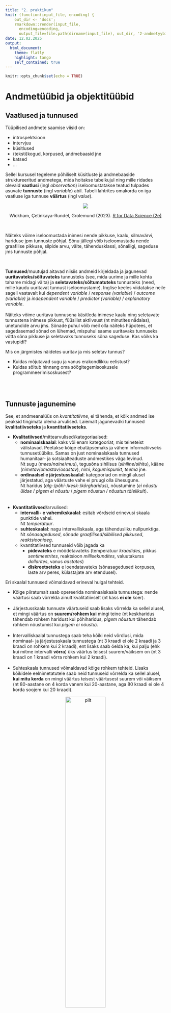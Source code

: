```yaml
---
title: "2. praktikum"
knit: (function(input_file, encoding) {
    out_dir <- 'docs';
    rmarkdown::render(input_file,
      encoding=encoding,
      output_file=file.path(dirname(input_file), out_dir, '2-andmetyybid_objektityybid.html'))})
date: 12.02.2025 
output: 
  html_document:
    theme: flatly
    highlight: tango
    self_contained: true
---
```


```r
knitr::opts_chunk$set(echo = TRUE)
```


# Andmetüübid ja objektitüübid {.tabset .tabset-pills}

## Vaatlused ja tunnused

<!-- Mis on andmed? informatsioon kellegi või millegi kohta-->

Tüüpilised andmete saamise viisid on:  

- introspektsioon  
- intervjuu  
- küsitlused  
- (teksti)kogud, korpused, andmebaasid jne    
- katsed  
- ... 

Sellel kursusel tegeleme põhiliselt küsitluste ja andmebaaside struktureeritud andmetega, mida hoitakse tabelkujul ning mille ridades olevaid **vaatlusi** (ingl *observation*) iseloomustatakse teatud tulpades asuvate **tunnuste** (ingl *variable*) abil. Tabeli lahtrites omakorda on iga vaatluse iga tunnuse **väärtus** (ingl *value*).     

<center>  
![](imgs/var_obs_val.png)  
<p>Wickham, Çetinkaya-Rundel, Grolemund (2023). <a href="https://r4ds.hadley.nz/">R for Data Science (2e)</a></p>
</center>  

<br>

Näiteks võime iseloomustada inimesi nende pikkuse, kaalu, silmavärvi, hariduse jpm tunnuste põhjal. Sõnu jällegi võib iseloomustada nende graafilise pikkuse, silpide arvu, välte, tähendusklassi, sõnaliigi, sageduse jms tunnuste põhjal.  

<br>

**Tunnused**/muutujad aitavad niisiis andmeid kirjeldada ja jagunevad **uuritavateks/sõltuvateks** tunnusteks (see, mida uurime ja mille kohta tahame midagi väita) ja **seletavateks/sõltumatuteks** tunnusteks (need, mille kaudu uuritavat tunnust iseloomustame). Inglise keeles viidatakse neile sageli vastavalt kui *dependent variable* / *response (variable)* / *outcome (variable)* ja *independent variable* / *predictor (variable)* / *explanatory variable*.  
<br>
Näiteks võime uuritava tunnusena käsitleda inimese kaalu ning seletavate tunnustena inimese pikkust, füüsilist aktiivsust (nt minutites nädalas), unetundide arvu jms. Sõnade puhul võib meil olla näiteks hüpotees, et sagedasemad sõnad on lühemad, mispuhul saame uuritavaks tunnuseks võtta sõna pikkuse ja seletavaks tunnuseks sõna sageduse. Kas võiks ka vastupidi?     

Mis on järgmistes näidetes uuritav ja mis seletav tunnus?   

- Kuidas mõjutavad sugu ja vanus erakondlikku eelistust?   
- Kuidas sõltub hinnang oma söögitegemisoskusele programmeerimisoskusest?   

<br>
<br>

## Tunnuste jagunemine

See, et andmeanalüüs on *kvantitatiivne*, ei tähenda, et kõik andmed ise peaksid tingimata olema arvulised. Laiemalt jagunevadki tunnused __kvalitatiivseteks__ ja __kvantitatiivseteks__.  

- __Kvalitatiivsed__/mittearvulised/kategoriaalsed:  
    * __nominaalskaalal__: kaks või enam kategooriat, mis teineteist välistavad. Peetakse kõige ebatäpsemaks ja vähem informatiivseks tunnusetüübiks. Samas on just nominaalskaala tunnused humanitaar- ja sotsiaalteaduste andmestikes väga levinud. <br> Nt sugu (_mees_/_naine_/_muu_), tegusõna sihilisus (_sihiline_/_sihitu_), kääne (_nimetav_/_omastav_/_osastav_), _nimi_, _kogumispunkt_, _teema_ jne.  
    * __ordinaalsel e järjestusskaalal__: kategooriad on mingil alusel järjestatud, aga väärtuste vahe ei pruugi olla ühesugune. <br> Nt haridus (_alg-_/_põhi-_/_kesk-_/_kõrgharidus_), nõustumine (_ei nõustu üldse_ / _pigem ei nõustu_ / _pigem nõustun_ / _nõustun täielikult_).  
<br>    
- __Kvantitatiivsed__/arvulised:
    * __intervalli- e vahemikskaalal__: esitab võrdseid erinevusi skaala punktide vahel. <br> Nt _temperatuur_.
    * __suhteskaalal__: nagu intervalliskaala, aga tähendusliku nullpunktiga. <br> Nt _sõnasagedused_, _sõnade graafilised/silbilised pikkused_, _reaktsiooniaeg_.  
    * kvantitatiivsed tunnuseid võib jagada ka  
        - __pidevateks__ e mõõdetavateks (temperatuur _kraadides_, pikkus _sentimeetrites_, reaktsioon _millisekundites_, valuutakurss _dollarites_, vanus _aastates_)  
        - __diskreetseteks__ e loendatavateks (sõnasagedused korpuses, laste arv peres, külastajate arv etendusel).  


Eri skaalal tunnused võimaldavad erineval hulgal tehteid.   

- Kõige piiratumalt saab opereerida nominaalskaala tunnustega: nende väärtusi saab võrrelda ainult kvalitatiivselt (nt kass __ei ole__ koer).   
<br>
- Järjestusskaala tunnuste väärtuseid saab lisaks võrrelda ka sellel alusel, et mingi väärtus on __suurem/rohkem kui__ mingi teine (nt keskharidus tähendab rohkem haridust kui põhiharidus, *pigem nõustun* tähendab rohkem nõustumist kui *pigem ei nõustu*).  
<br>
- Intervalliskaalal tunnustega saab teha kõiki neid võrdlusi, mida nominaal- ja järjestusskaala tunnustega (nt 3 kraadi ei ole 2 kraadi ja 3 kraadi on rohkem kui 2 kraadi), ent lisaks saab öelda ka, kui palju (ehk kui mitme intervalli __võrra__) üks väärtus teisest suurem/väiksem on (nt 3 kraadi on 1 kraadi võrra rohkem kui 2 kraadi).  
<br>
- Suhteskaala tunnused võimaldavad kõige rohkem tehteid. Lisaks kõikidele eelnimetatutele saab neid tunnuseid võrrelda ka sellel alusel, __kui mitu korda__ on mingi väärtus teisest väärtusest suurem või väiksem (nt 80-aastane on 4 korda vanem kui 20-aastane, aga 80 kraadi ei ole 4 korda soojem kui 20 kraadi).  

<center>
![pilt](imgs/scales.JPG){width=50%}  
<span style="font-size:12px">Levshina 2015: 18</span>
</center>

<br>
Tunnuseid on võimalik teisendada ühest klassist teise, ent ainult suunal suhteskaala -> nominaalskaala ehk _ratio_ -> _nominal_!  
Näiteks sõnasagedus on intervalliskaala tunnus, aga võime sõnad jagada ka klassidesse *harvad*, *keskmise sagedusega* ja *sagedased*, mispuhul on tegemist järjestusskaala tunnusega. Vastupidi ei ole aga võimalik tunnuseid teisendada.   
<br>



Küsitluses, millele vastasid, olid järgmised küsimused. Millised neist on kvalitatiivsed ja millised kvantitatiivsed? Millisel skaalal tunnused on?  


```r
load("data/kysimustik_2025.RData")
dat <- read.delim("data/kysimustik2021_taiend.txt", fileEncoding = "UTF-8")
kyssad <- dat[1,]
```


```r
a <- t(kyssad)
dimnames(a)[2] <- ""
a
```

<!--
Nominaalskaala: Q3, Q5, Q8, Q10, Q6?
Ordinaalskaala: Q7, Q9
Intervallskaala: Q2
Suhteskaala: Q4
-->


## Nominaalskaalal tunnused

```r
library(ggplot2)
library(dplyr)
library(egg)
library(gridGraphics)
library(webp)
library(png)
glaucus <- read_webp("imgs/glaucus.png")
kaelkirjak <- readPNG("imgs/giraffe.png")
koer <- read_webp("imgs/dog.webp")

teema <- theme(axis.text = element_text(size = 12),
               title = element_text(size = 12),
               panel.background = element_blank(),
               axis.line.x = element_line(color = "grey80"),
               axis.ticks.y = element_blank(),
               axis.ticks.x = element_line(color = "grey70"))


kategs <- function(tunnus, pealkiri, aspekt, loomad, ord, caption = ""){
    if(ord){
        kysimustik %>%
            group_by(.data[[tunnus]], .drop = FALSE) %>%
            tally() %>%
            ggplot(aes(x = .data[[tunnus]], y = n)) + labs(caption = caption) -> p
    }else{
        kysimustik %>%
            group_by(.data[[tunnus]], .drop = FALSE) %>%
            tally() %>%
            ggplot(aes(x = reorder(.data[[tunnus]], n), y = n)) -> p
    }
    p +
        geom_col(aes(fill = n), width = 0.95, show.legend = F) +
        geom_text(aes(label = n), hjust = 1.2, color = "white") +
        coord_flip() +
        scale_fill_gradient(low = "#68948D", high = "#D2B278") +
        scale_x_discrete(labels = function(x) stringr::str_wrap(x, width = 30, whitespace_only = F)) +
        labs(x = "", y = "", title = stringr::str_wrap(pealkiri, width = 30)) +
        teema +
        theme(aspect.ratio = 1/aspekt) -> p1
    if(loomad){
        p1 +
            annotation_custom(rasterGrob(koer), xmin = 3.5, xmax = 4.5, ymin = 0.5, ymax = 3.5) +
            annotation_custom(rasterGrob(kaelkirjak), xmin = 2.5, xmax = 3.5, ymin = 0.5, ymax = 3.5) +
            annotation_custom(rasterGrob(glaucus), xmin = 1.5, xmax = 2.5, ymin = 0.5, ymax = 3.5)
    }else{
        p1
    }
}

kategs("oppekava", "Millisel õppekaval õpid?", 1, F, F) -> p2
kategs("kogemused_kvant", "Kas sul on varasemaid kogemusi kvantitatiivsete meetoditega?", 5, F, F) -> p3
kategs("lemmikjook", "Kohv või tee?", 4, F, F) -> p4
kategs("lemmikloom", "Vali loom", 2, T, F) -> p5

ggarrange(p2, p3, p4, p5, ncol = 1)
```

## Nominaalskaalal tunnused?

```r
kategs("programmeerimisoskus", "Kirjelda oma programmeerimisoskusi", 2, F, F)
  
```

## Ordinaalskaalal tunnused

```r
kategs("kursuse_labimine", "Kui tõenäoline on, et läbid selle kursuse?", 3, F, T, "Skaala: 1 (kindlasti kukun läbi) - 5 (kindlasti saan läbi)") -> p6
kategs("soogitegemisoskus", "Hinda oma söögitegemisoskusi", 3, F, T, "Skaala: 1 (tellin toitu koju) - 5 (meisterkokk)") -> p7

ggarrange(p6, p7, ncol = 1)
```

## Intervalliskaalal tunnused

```r
nums <- function(tunnus, tyyp, pealkiri){
  ggplot(data = kysimustik, aes(x = .data[[tunnus]])) +
    teema -> p
  if(tyyp == "tulp"){
    p +
      geom_bar(aes(fill = after_stat(count)), show.legend = F) +
      coord_flip() +
      scale_fill_gradient(low = "#68948D", high = "#D2B278") +
      scale_x_continuous(breaks = seq(min(kysimustik$synniaasta), max(kysimustik$synniaasta), 1)) +
    theme(axis.text.y = element_text(size = 10)) +
      labs(x = "", y = "", title = pealkiri)
  }else if(tyyp == "hist"){
    p +
      geom_histogram(aes(fill = after_stat(count)), show.legend = F, binwidth = 5, boundary = 0) +
      scale_fill_gradient(low = "#68948D", high = "#D2B278") +
      theme(axis.line = element_line(color = "grey80")) +
      labs(x = pealkiri, y = "", subtitle = "Histogramm")
  }else if(tyyp == "tihedus"){
    p +
      geom_density(fill = "#68948D", color = "#D2B278") +
      theme(axis.line = element_line(color = "grey80")) +
      labs(x = pealkiri, y = "Tõenäosustihedus", subtitle = "Tihedusgraafik")
  }else{
    p +
      geom_boxplot(fill = "#68948D", color = "#D2B278") +
      theme(axis.text.y = element_blank(), axis.line.y = element_line(color = "grey80")) +
      labs(x = pealkiri, y = "", subtitle = "Karpdiagramm")
  }
}


nums("synniaasta", "tulp", "Mis on sinu sünniaasta?") -> p8
nums("synniaasta", "hist", "Sünniaasta") -> p9
nums("synniaasta", "tihedus", "Sünniaasta") -> p10
nums("synniaasta", "karp", "Sünniaasta") -> p11

library(gridExtra)
grid.arrange(p8, grid.arrange(p9, p10, p11, nrow = 1), ncol = 1, heights = c(0.7,0.3))
```


## Suhteskaalal tunnused
```r
nums("kaua_opid", "hist", "Õpitud aastaid") -> p12
nums("kaua_opid", "tihedus", "Õpitud aastaid") -> p13
nums("kaua_opid", "karp", "Õpitud aastaid") -> p14

figs <- ggarrange(p12, p13, p14, nrow = 1, draw = F)
ggpubr::annotate_figure(figs, top = ggpubr::text_grob("Mitu aastat oled käinud ülikoolis?", size = 14, hjust = 1.1))
```



## Objektitüübid {.tabset .tabset-pills}  

Saame R-is töötada erinevat tüüpi andmetega. Suhte- ja intervallskaala väärtused on tüüpiliselt arvud, nominaal- ja järjestusskaala väärtused on tüüpiliselt tekst. Viimaseid tuleb R-is kirjutada jutumärkide vahele.


```r
68
1.7^1.7
"kass"
"kass ja koer"
```


Võime toimetada R-is niisiis küll ka konkreetsete arvude või tekstijärjenditega, aga enamasti tekib meil vajadus neid väärtusi või erinevate tehete tulemusi hilisemaks kasutamiseks talletada. **Objektiks** võimegi nimetada elementi, mis **talletab** mingit tüüpi andmeid (teksti/tekste, arve, tabeleid, maatrikseid jne). Objektile saab väärtusi omistada kas võrdusmärgiga `=` või noolekesega `<-`. Sellel kursusel eelistame noolekest, et selgemalt eristada objektidele ja funktsiooni argumentidele väärtuste omistamist.   

```r
a <- 1.7

68 -> b # noolekese ots peab olema suunatud objekti suunas
68 <- b # ei tööta

c <- b/(a^2)
d <- "kass"
```

Sellisel juhul ilmub objekt R-i keskkonda (*Environment* paneeli), aga konsooli teda ei trükita. Konsooli trükkimiseks saab kasutada lihtsalt objekti nime.  

```r
c
```

Objektide kasutamine teeb esiteks meie koodi paremini loetavaks, kuna objektidele saab anda tähenduslikke nimesid. Piiranguks nimetamisel on vaid see, et **objekti nimi ei tohi alata numbriga ega tohi sisaldada tühikuid ega kirjavahemärke peale alakriipsu ja punkti**.  

```r
pikkus_m <- 1.7 # loome objekti, mille väärtus on 1.7
kaal_kg <- 68 # loome objekti, mille väärtus on 68

KMI <- kaal_kg/(pikkus_m ^ 2) # loome objekti, mille väärtus on objekti 'kaal_kg' väärtus jagatud objekti 'pikkus_m' väärtuse ruuduga
KMI # trükime objekti 'KMI' väärtuse konsooli
```

Teiseks saab üht ja sama objekti koodis korduvalt kasutada ja selle väärtusi (nt vastavalt kasutaja sisendile) muuta. Sellest saab paremini aru, kui hakkame andmetabelitega tegelema.  

Igat objekti iseloomustavad __tüüp__ ja __klass__. 

__Objektitüüp__ (vahel nimetatakse ka andmetüübiks) ütlebki meile seda, **mis sorti** andmetega on tegemist. Põhilised objektitüübid on R-is niisiis  

- **arv** (*numeric*)  
    nt `123.456` või `1234`  
- **tekst** (*character*)  
    nt `"Tere!"`, `"Number 2"`, `"123.456"`  
- **tõeväärtus** (*logical*)  
    nt `TRUE` ja `FALSE`

<br>
<br>

### Arvud

__Arvud__ (*numeric*), nagu oleme juba näinud, kirjutatakse lihtsalt numbritega. Arvulise väärtusega muutujatega saab teha matemaatilisi tehteid (liita-lahutada jne).     

```r
4 # see trükitakse välja, objekti ei teki
arv1 <- 4 # objektile 'arv1' omistatakse väärtus 4, aga midagi välja ei trükita
arv2 <- 5

arv3 <- sqrt((arv1 + arv2)^3) # ^-märk tähistab siin astendamist, sqrt() on ruutjuure leidmise funktsioon
arv3 # see trükitakse välja
```

Arvud võivad omakorda jaguneda täisarvudeks (`integer`) ja murdarvudeks/ujukomaarvudeks (`double`). Murdarvus kasutatakse R-is vaikimisi koma asemel punkti (nt `2.7`, mitte `2,7`)!  


### Tekst

__Tekst__ (*character*) tuleb kirjutada jutumärkides (kas ühe- või kahekordsetes). Ka numbreid võib esitada tekstina. Tekstiga matemaatilisi tehteid teha ei saa, küll aga saab eri funktsioonide abil näiteks tekstiosi omavahel kombineerida või tekstijada (ingl *string*) pikkust pärida.  

```r
"Tartu" # see trükitakse konsooli, objekti ei teki
pärisnimi <- "Tartu" # objektile 'pärisnimi' omistatakse väärtus "Tartu", aga midagi välja ei trükita
üldnimi <- 'ülikool' # ühekordsed jutumärgid töötavad samaväärselt
arv <- "104" # objektile 'arv' omistatakse tekstiväärtus "104"
paste(pärisnimi, üldnimi, arv, sep= " ") # kleebime kolme objekti väärtused kokku (paste = kleebi)
nchar(üldnimi) # leia objekti 'üldnimi' väärtuse tähemärkide arv (n = number, char = characters)
substr(üldnimi, 4, 7) # võta välja objekti üldnimi väärtuse 4.-7. tähemärk (substr = substring)

# mis juhtub tekstiga matemaatilisi tehteid proovides?
pärisnimi + üldnimi 
arv^2
```

<p style="text-align: right;">![](imgs/q15.PNG){width=40%}</p>
<p style="text-align: right;">Küsimus R-i testist</p>

### Tõeväärtused

__Tõeväärtus__ (*logical*) on binaarne muutuja, millel on kaks võimalikku väärtust: __TRUE__ ja __FALSE__, need sisestatakse suurtäheliselt ilma jutumärkideta, töötab ka ainult esitähega T/F.  

Milleks tõeväärtusi vaja on? 

Tõeväärtused saame vastuseks, kui testime, kas mingi tingimus on täidetud. Tingimuste kontrolli läheb meil vaja siis, kui meil on näiteks suuremast andmestikust vaja leida kindlatele tunnustele vastav alamosa (näiteks võtta tabelist välja ainult read, kus tulbas `Sugu` on väärtus *mees*, või read, kus tulbas `Vanus` on suurem väärtus kui 50). Tõeväärtustega saab ka matemaatilisi tehteid teha.  

```r
üks <- 1 # objektile 'üks' omistatakse väärtus 1, midagi välja ei trükita
kaks <- 2
üks > kaks # Kas objekti 'üks' väärtus on suurem kui objekti 'kaks' väärtus?
3 == üks + kaks # Kas arv 3 võrdub objekti 'üks' väärtuse ja objekti 'kaks' väärtuse summaga?

"koer" == "kass" # Kas tekst "koer" on sama mis "kass"?

TRUE == 1 # Kas TRUE on võrdne ühega?
FALSE == 0 # Kas FALSE on võrdne nulliga?
FALSE + TRUE + FALSE
400 * TRUE
```


### Tundmatu väärtus

Lisaks on R-is oluline __tundmatu väärtus__ ehk __NA__ (*not applicable*, *not available*, *no answer*). Kõigi objektitüüpide hulgas võib olla tundmatuid väärtusi, näiteks kui me ei tea kõikide oma andmestiku katseisikute vanuseid, mõni mõõtmistulemus on läinud untsu või mõni kategooria pole üldse kõikide vaatluste puhul relevantne. Tundmatu väärtusega tehteid tehes on tulemuseks samuti tundmatu väärtus.  

```r
tundmatu <- NA
3 + NA
is.na(tundmatu)
```


### Objekti tüübi küsimine

Objektide tüüpi saab küsida käsuga **`mode()`** või **`class()`**.  
```r
mode(arv1)
class(arv1)
mode(pärisnimi)
class(pärisnimi)
mode(tundmatu)
class(tundmatu)
```

Samuti võib küsida, kas objekt on mingit konkreetset tüüpi.  

```r
is.numeric(arv1)
is.character(pärisnimi)
is.logical(tundmatu)
```

<br>
Vahel kodeeritakse andmestikes tundmatud väärtused mingi kindla väärtuse abil, nt `-99`, `.` vmt. Sel juhul ei tea R vaikimisi, et tegemist on erilise väärtusega, ning seda tuleb andmeid sisse lugedes talle eraldi öelda.   


## Ülesanne 1

Loo üks objekt `nimi`, millele omistad väärtuseks oma eesnime, teine objekt `vanus`, millele omistad väärtuseks oma vanuse, ning kolmas objekt `hinnang`, mis võib saada väärtuseks ainult kas sõna *juba* või sõna *alles*.   

Jooksuta seejärel allolevat `paste()` käsku, et lasta R-il sind sobivalt tutvustada.

```r
paste("Minu nimi on ", nimi, " ja ma olen ", hinnang, " ", vanus, "-aastane!", sep = "")
```



## Objektiklassid {.tabset .tabset-pills}  

__Objektiklass__ tähistab andmestruktuuri ehk seda, kuidas andmed objektis on **korrastatud**. Objektiklasse on küll ka rohkem ja spetsiifilisemaid, aga esialgu võiks meil tulla tegemist 4 põhilise klassiga:

- **vektorid** (*vector*)  
    nt `1`, `1:10`, `c(1:10)`, `c(1,400,800)`, `"Tere!"`, `c("Tere!", "Head aega!")`, `TRUE`, `c(TRUE, FALSE, TRUE, TRUE)`, `vector("character", length = 10)`  
- **listid** (*list*)   
    nt `list(1:10)`, `list(1:10, 10:5)`, `list(1:10, "a", list(c(TRUE, FALSE), TRUE))`  
- **maatriksid** (*matrix*)   
    nt `matrix(1:9)`, `matrix(1:9, nrow = 3)`, `matrix(c(TRUE, TRUE, FALSE, FALSE), ncol = 2)`
- **tabelid** (*data.frame*)  
    nt `data.frame(nimi = c("Anu", "Mart", "Sipsik"), pikkus = c(145, 160, 30), kaal = c(40, 58, 2))`, `as.data.frame(matrix(1:9, nrow = 3))`

**Vektorid** on ühemõõtmelised objektid, mis võivad sisaldada ainult üht tüüpi elemente, nt ainult arve, ainult teksti või ainult tõeväärtuseid.  
**Maatriksid** on kahemõõtmelised (= ridade ja tulpadega) objektid, mis võivad sisaldada ainult üht tüüpi elemente, nt ainult arve, ainult teksti või ainult tõeväärtuseid.   
**Tabelid** on kahemõõtmelised objektid, mis võivad veergudes sisaldada erinevat tüüpi elemente (nt tekstivektoreid, arvuvektoreid, tõeväärtusvektoreid).  
**Listid** on komplekssed, struktureerimata objektid, mis võivad sisaldada erinevat tüüpi elemente, sh tabeleid ja teisi liste, funktsioone jm.    

<br>
<p style="text-align: center;">![](imgs/r_data_structures.png){width=70%}</p>
<p style="text-align: center;">R-i objektiklassid (https://web.itu.edu.tr/~tokerem/r_language.html)</p>
<br>

Kõige rohkem pöörame sellel kursusel tähelepanu just vektoritele ja tabelitele. Tabelite (ja maatriksite) puhul on oluline ära märkida, et R-is peaks tabel olema kindlasti **sümmeetriline**, st igas reas on ühepalju tulpasid ja igas tulbas ühepalju ridu (nn *tidy* andmestruktuur). Selline Exceli-tüüpi tabel, kus ühe ruudulise lehe peal võib olla mitu tabelit, on R-ile raskesti seeditav. Ka erinevad stiliseeritud ja pesastatud tabelid, kus ühes lahtris toimub omakorda jagunemine väiksemateks lahtriteks, võivad tekitada omajagu tüli (vt ka nt [https://www.r-bloggers.com/2020/05/what-it-takes-to-tidy-census-data/](https://www.r-bloggers.com/2020/05/what-it-takes-to-tidy-census-data/?fbclid=IwAR1uOsWBZw2Vuq-mIWuo-epZ9x_1E0i2hlLtY967J3hh3f3ZCRbrrM0vuGg)).  
Keerulisema struktuuriga objektidega, nagu on R-is list, me täna ei tegele, aga näeme neid rohkem siis, kui hakkame mudelite väljundeid vaatama.

<br>

### Vektorid

R-i põhiline objektiklass on __vektor__. Kõik teised objektid koosnevad vektoritest, st nende osi saab käsitleda vektoritena.

Vektor on ühemõõtmeline objekt, millel võib olla üks või enam üht tüüpi väärtust. Kõige lihtsam vektor koosnebki ainult ühest elemendist, st tal on üks väärtus. Näiteks kui sisestada üks arv või üks sõna, siis see on vektor, millel on üks element.  

```r
4
length(4) # käsk `length()` annab vastuseks vektori elementide arvu.
```

Vektoris võib olla ka rohkem kui üks väärtus. Funktsioon **`c()`** (*concatenate*) kombineerib üksikud väärtused kokku vektoriks (erinevate väärtuste loendiks).  

```r
arvuvektor <- c(3,6,8,11,24)
tekstivektor <- c("nina", "kõrvad", "silmad")
```

Järjestikuste arvude jada saab luua ka kooloniga.  

```r
arvuvektor2 <- c(1,2,3,4,5) 
# on sama, mis
arvuvektor3 <- 1:5
```

Kui mõelda pisut etteruttavalt andmetabelite peale, siis põhimõtteliselt iga andmetabeli tulp, mis sisaldab üksikute vaatluste konkreetse tunnuse väärtusi (nt vanuseid), on sisuliselt üks vektor.  

<br>

**Proovi nüüd nende loodud vektorite peal funktsiooni `length()`, mis ütleb, mitu väärtust vektoris on.**     

<br>

Ühes vektoris on **kõik elemendid sama tüüpi** (nt ainult arvud, ainult tekst, ainult loogilised väärtused). Vektori tüüpi saab jällegi küsida käsuga `mode()` või `class()`.

```r
class(arvuvektor)
```

Kui püüda samasse vektorisse kokku panna eri tüüpe elemente, siis arvude ja loogiliste väärtuste kombineerimisel teisendatakse loogilised väärtused arvudeks (0 või 1), nende kombineerimisel tekstiga omakorda teisendatakse kõik elemendid tekstiks.  


<p style="text-align: right;">![](imgs/q1.PNG){width=40%} ![](imgs/q2.PNG){width=40%}</p>
<p style="text-align: right;">Küsimused R-i testist</p>

<center>![](imgs/tubbies.jpg)</center>

<br>

Käsk `c()` võib omavahel kokku kombineerida mitte ainult mitu üksikut väärtust, vaid ka mitu mitmest elemendist koosnevat vektorit.

```r
veel_üks_arvuvektor <- c(arvuvektor, arvuvektor2, 20:30)
veel_üks_arvuvektor
length(veel_üks_arvuvektor)
```


Vektoritega tehete tegemisel rakendatakse tehet (nt liitmine) elementide kaupa. Kui vektorid on eri pikkusega, siis lühemat vektorit taaskasutatakse.

```r
# ühepikkused vektorid
arvuvektor + arvuvektor2 # liida 3+1, 6+2, 8+3, 11+4, 24+5

# erineva pikkusega vektorid
1:10 * c(3,0) # 1*3, 2*0, 3*3, 4*0 jne
```

Ja kui pikem vektor ei jagu täpselt lühemaga, siis lühemat küll taaskasutatakse nii, et kõik pikema vektori elemendid saaksid endale paarilise, aga kõik lühema vektori elemendid ei saa võrdselt kordusi, mille kohta antakse ka hoiatus.  

```r
1:10 * c(3,0,1) # 1*3, 2*0, 3*1 ... 10*3
```

<br>
<br>

Vektorist saab üksiku väärtuse või mingi osa kätte __indeksite__ abil. Indeksid on tegelikult ise ka vektorid. Indeks kirjutatakse vektori nime järele nurksulgudesse:

```r
tekstivektor2 <- c("kala", "kana", "kaja", "kava", "kaba", "kada", "kaka", "kaua", "kama")
tekstivektor2[3] # vektori kolmas element
tekstivektor2[2:4] # vektori teine, kolmas ja neljas element
tekstivektor2[c(5,1)] # vektori viies ja esimene element
```

<p style="text-align: right;">![](imgs/q3.PNG){width=40%}</p>
<p style="text-align: right;">Küsimus R-i testist</p>


Omamoodi indeksitena saab kasutada ka võrratusi, mispuhul indeksitena kasutatav vektor on tõeväärtuste vektor.  

```r
tekstivektor2 == "kana" # küsi iga tekstivektori elemendi kohta, kas see võrdub sõnaga "kana"
tekstivektor2[tekstivektor2 == "kana"] # küsi vektorist ainult neid elemente, mis võrduvad sõnaga "kana"

arvuvektor > 10 # küsi iga arvuvektori elemendi kohta, kas see on suurem kui 10
arvuvektor[arvuvektor > 10] # küsi vektorist ainult neid elemente, mis on suuremad kui 10
```


<br>
<br>

Vektori eritüüp on faktor. __Faktor__ (*factor*) on piiratud hulga väärtustega nominaalne vektor. 

```r
vanus <- factor(c("vana","noor","noor"), levels=c("noor","vana"))
```

Miks faktoreid vaja on?   
1) faktori väärtuseid saab järjestada, see on oluline näiteks järjestusskaalaga muutujate puhul ("vana" > "keskealine" > "noor");  
2) on arvutuslikult ökonoomsem, sest ehkki faktori taseme (*level*) nimi võib koosneda mitmest tähemärgist (nt *noor*, *keskealine*), on iga tase/klass tegelikult kodeeritud unikaalse arvuga (nt *1*, *2*).   

Faktori tasemed märgivad faktori unikaalseid väärtusi. Faktori tasemed on alati mingil moel järjestatud, ent vaikimisi tähestiku järjekorras või arvude puhul väiksemast suuremani. Faktori tasemeid saab küsida käsuga `levels()`.  

```r
haridus <- factor(c("põhi", "kesk", "põhi", "kesk", "kõrg"))
arvud <- factor(c(9,3,6,2,1,1,2,2))
levels(haridus)
levels(arvud)
```

<p style="text-align: right;">![](imgs/q11.PNG){width=60%}</p>
<p style="text-align: right;">Küsimus R-i testist</p>

Faktoreid saab ümber järjestada näiteks `factor()`-funktsioonis argumendi `levels` abil.

```r
haridus <- factor(haridus, levels = c("põhi", "kesk", "kõrg"))
arvud <- factor(arvud, levels = c(9,6,3,2,1))
levels(haridus)
levels(arvud)
```

Kui vektorite puhul annavad käsud `mode()` ja `class()` sama väljundi, siis keerukamate andmestruktuuride puhul näeme nende kasutuses juba erinevusi. Näiteks faktorite puhul ütleb `class()` seda, milline on andmestruktuur, `mode()` aga seda, mis tüüpi andmetest see struktuur koosneb.  

```r
class(haridus)
mode(haridus)
```


Eraldi faktori liik on järjestatud faktor (*ordered factor*), mille puhul on eksplitsiitne ka see, et iga järgmine faktori tase on eelmisest suurem/kõrgem/rohkem/tähtsam.

```r
haridus <- factor(haridus, ordered = TRUE)
haridus
class(haridus)
mode(haridus)
```



### Tabelid

Tabel on kahemõõtmeline objekt: on read ja veerud, aga oluline on see, et **igas reas on sama palju veerge ja vastupidi**, ehkki lahtrites võib olla ka puuduvaid väärtusi.  

Siin kursusel kasutame kõige rohkem tabeleid, mille klass on *data.frame*, mingites olukordades ka maatriksit (*matrix*). Maatriksi ja *data.frame*'i vahe R-is on see, et maatriksis saab olla ainult ühte tüüpi andmeid (nt ainult arvud), aga *data.frame*'is võib iga tulp olla erinevat tüüpi.

```r
matrix(20:28, # arvud, mis tabelisse lähevad
       ncol = 3, # tulpade arv, millesse arvud jagatakse
       dimnames = list(c("1", "2", "3"), # reanimed
                       c("Arvud1", "Arvud2", "Arvud3"))) # tulbanimed

data.frame(Arvud = c(20,21,22), # esimese tulba nimi ja väärtused
           Tekst = c("a", "b", "c"), # teise tulba nimi ja väärtused
           Tõeväärtused = c(TRUE, FALSE, FALSE)) # kolmanda tulba nimi ja väärtused
```


Nagu näeme, saab R-is andmeid ka vektoritest `data.frame()` käsuga tabeliks kokku panna, aga üldjuhul saame *data.frame*'i kujulise objekti nii, et loeme tabelina struktureeritud andmeid mingist failist.  

<br>

Kui andmestik on R-is korrastatud ja **RData** formaadis salvestatud, siis neid andmestikke saab avada käsuga **`load()`**. Näiteks sellisel kujul on Moodle'is failis *kysimustik_2025.RData* korrastatud vastused küsimustikule, mida eelmises praktikumis täitsite. Lisaks on seal ka varasemate aastate vastused. Laadige RData andmestik alla ja pange see oma kursuse andmestike kausta (nt kausta nimega `andmestikud`, `andmed`, `data` vmt), **muutke vastavalt ära ka faili teekonna nimi** (nt `andmestikud/kysimustik_2025.RData`, `andmed/kysimustik_2025.RData`, `data/kysimustik_2025.RData`).

```r
load("data/kysimustik_2025.RData")
```

Selle käsurea rakendamisest justkui ei juhtugi midagi, aga töölauale tekkis objekt nimega **kysimustik**, mille klassiks on `data.frame`.     

```r
class(kysimustik)
```


<br>

Nüüd oleks vaja saada natuke aimu, mida see tabel endast kujutab. Selleks proovime käske/funktsioone:

- **`dim()`**  
- **`View()`**  
- **`head()`**    
- **`tail()`**   
- **`summary()`**    
- **`str()`**    

```r
dim(kysimustik) # mitu rida ja mitu tulpa on tabelis?
View(kysimustik) # vaata tervet andmetabelit
head(kysimustik) # näita tabeli esimesi ridu
tail(kysimustik) # näita tabeli viimaseid ridu
summary(kysimustik) # näita ülevaadet tabeli tunnustest
str(kysimustik) # näita tabeli struktuuri
```

<br>

Kui andmetabel ei ole RData-formaadis (enamasti ei ole), saab selle sisselugemiseks kasutada paljusid muid funktsioone, mis algavad üldjuhul sõnaga **`read`**.   

**csv**- või **txt**-formaadis tabeleid saab lugeda näiteks järgmiste käskudega, mis erinevad põhiliselt selle poolest, millised on erinevate argumentide (nt `header`, `sep`) vaikeväärtused:     

```r
kysimustik_csv <- read.table("data/kysimustik_2025.csv", header = TRUE, sep = "\t", encoding = "UTF-8")
kysimustik_csv <- read.delim("data/kysimustik_2025.csv", encoding = "UTF-8")
kysimustik_csv <- read.csv("data/kysimustik_2025.csv", sep = "\t", encoding = "UTF-8")
kysimustik_csv <- read.csv2("data/kysimustik_2025.csv", sep = "\t", encoding = "UTF-8")
```

Failil `kysimustik_2025.csv` on tulbanimedega päis (`header`), tulpasid eraldavad tabulaatorid (`\t`) ning faili kodeering on UTF-8. Kuna funktsioonide vaikeväärtused on erinevad (näiteks `read.table()` eeldab vaikimisi, et tabelil ei ole tulbanimesid), peame eri funktsioonidega andmeid sisse lugedes täpsustama erinevaid asju, vastavalt oma andmestiku struktuurile.  


<p style="text-align: right;">![](imgs/q8.PNG){width=40%} ![](imgs/q9.PNG){width=40%}</p>
<p style="text-align: right;">![](imgs/q4.PNG){width=40%}</p>
<p style="text-align: right;">Küsimused R-i testist</p>   

<br>

R-i saab erinevate pakettide abil laadida ka muus formaadis faile, näiteks Exceli, SPSSi, SASi, STATA, JSONi või XMLi faile.    

```r
# Exceli failid
# install.packages("readxl")
library(readxl)
kysimustik_xlsx <- read_excel("data/kysimustik_2025.xlsx")
```

```r
# SPSSi, SASi, STATA failid
# install.packages("haven")
library(haven)
kysimustik_sav <- read_sav("data/kysimustik_2025.sav") # SPSS
kysimustik_sas7bdat <- read_sas("data/kysimustik_2025.sas7bdat") # SAS
kysimustik_dta <- read_stata("data/kysimustik_2025.dta") # STATA
```

```r
# JSONi fail
# install.packages("jsonlite")
library(jsonlite)
kysimustik_json <- fromJSON("data/kysimustik_2025.json")
```

```r
# XMLi fail
# install.packages("xml2")
library(xml2)
kysimustik_xml <- as.data.frame(read_xml("data/kysimustik_2025.xml"))
```


<br>



Tabelist saab selle osi pärida samamoodi *indeksite* abil nagu vektorist, aga nüüd peab arvestama, et nurksulgudes tuleb märkida **nii ridade kui ka veergude indeksid**.  
**Ridade indekseid täpsustame kantsulgude sees enne koma ja tulpade indekseid pärast koma.**   

```r
kysimustik[1,] # küsimustiku 1. rida
kysimustik[c(1,3,5,7),] # küsimustiku 1., 3., 5. ja 7. rida

kysimustik[,5] # küsimustiku 5. tulp
kysimustik[,1:2] # küsimustiku 1. ja 2. tulp

kysimustik[3, 5] # küsimustiku 3. rea 5. tulba väärtus
kysimustik[1:10, 5] # küsimustiku esimese 10 rea 5. tulba väärtused
```


<br>

Kui me tahame tabelist **tulbanime järgi** välja võtta ühe terve tulba, siis seda saab ka nii:

```r
kysimustik$lemmikjook
# või
kysimustik[,"lemmikjook"]
```

See üks tulp on tegelikult ka vektor. Tulba või üksikud väärtused saab suunata ka eraldi uude objekti, tulba väärtusi omakorda indeksite abil välja võtta jne.

<br>

Nii nagu vektoreid võib ka tabelitest elemente (ridu või tulpasid) välja võtta ka võrratuste abil. 

```r
# tabel
kysimustik[kysimustik$synniaasta > 2002,] # read, kus sünniaasta väärtus on suurem kui 2002

# vektor
kysimustik[kysimustik$kogemused_kvant == "Jah",]$kaua_opid # "kaua_opid" tulba väärtused ridadel, kus "kogemused_kvant" väärtus on "Jah"
```



## Ülesanded

1. Võta andmestikust `kysimustik` välja mõni intervalliskaalal tunnus/tulp (kasuta arvulist indeksit).  
2. Võta andmestikust `kysimustik` välja sama tulp tulbanime järgi (kasuta $-märki).  
3. Suuna andmestiku `kysimustik` tulp `kogemused_kvant` eraldi objekti nimega `kogemused`. Mis tüüpi objekti saad?    
4. Korrasta objekti `kogemused` tasemed nii, et esimene tase oleks "Jah" ja teine "Ei".  
5. Lisa objekti `kogemused` väärtus "Võib-olla" (kasuta funktsiooni `c()`). Mis juhtub? 


## Lõpetuseks

Kui sul on tunne, et vajad pikemat sissejuhatust R-i alustesse, siis vaata [sissejuhatava kursuse materjale](https://kodu.ut.ee/~partel/r_andmestrukt.html) või uuri R-i paketti [Swirl](https://swirlstats.com/students.html).  


Järgmises praktikumis arvulised andmed ja nende visualiseerimine.


## Funktsioonide sõnastik


- `c()` - *concatenate*, kombineerib üksikud väärtused või mitmest elemendist koosnevad vektorid üheks vektoriks 
- `class()` - küsib objekti andmestruktuuri/andmetüüpi 
- `data.frame()` - kombineerib üksikud vektorid või maatriksid kokku andmetabeliks  
- `dim()` - küsib kahemõõtmelise R-i objekti (maatriksi või tabeli) ridade ja tulpade arvu   
- `factor()` - teeb tavalisest vektorist piiratud hulga väärtustega faktori   
- `head()` - kuvab R-i objekti esimesi elemente (andmetabelis nt vaikimisi esimest 6 rida)  
- `is.character()` - küsib, kas objekti andmetüüp on tekst   
- `is.logical()` - küsib, kas objekti andmetüüp on loogiline väärtus  
- `is.numeric()` - küsib, kas objekti andmetüüp on arv  
- `length()` - küsib, mitu elementi vektoris on. Kui kasutada data.frame'il, siis annab tabeli tulpade arvu   
- `levels()` - küsib, millised on faktori tasemed ehk unikaalsed väärtused  
- `list()` - teeb listi või muudab olemasoleva(d) objekti(d) listiks    
- `load()` - laadib RData formaadis salvestatud andmestikke   
- `matrix()` - teeb maatriksi või muudab olemasoleva(d) objekti(d) (nt vektori(d)) maatriksiks  
- `mode()` - küsib objekti andmetüüpi  
- `paste()` - kleebib üksikud väärtused või vektorid kokku üheks tekstijadaks (*string*'iks)   
- `read.csv()` - loeb failist (nt) txt- või csv-formaadis andmetabeli    
- `read.csv2()` - loeb failist (nt) txt- või csv-formaadis andmetabeli    
- `read.delim()` - loeb failist (nt) txt- või csv-formaadis andmetabeli    
- `read.table()` - loeb failist (nt) txt- või csv-formaadis andmetabeli    
- `summary()` - annab R-i objektist ülevaate (andmetabelite puhul nt kõikide tunnuste/tulpade kokkuvõtted)  
- `str()` - kuvab R-i objekti sisemise struktuuri ja struktuuris kasutatavad andmetüübid  
- `tail()` - kuvab R-i objekti viimaseid elemente (andmetabelis nt vaikimisi viimast 6 rida)  
- `vector()` - teeb vektori   
- `View()` - kuvab andmetabeli eraldi vaates  


